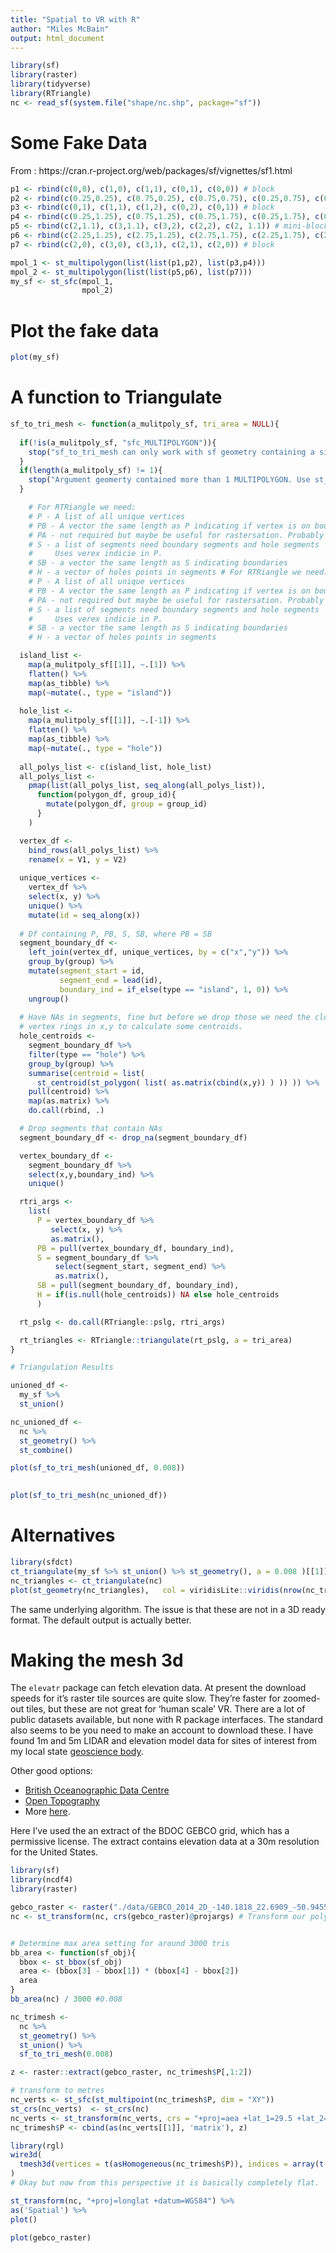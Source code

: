 ```yaml
---
title: "Spatial to VR with R"
author: "Miles McBain"
output: html_document
---
```


```r
library(sf)
library(raster)
library(tidyverse)
library(RTriangle)
nc <- read_sf(system.file("shape/nc.shp", package="sf"))
```

# Some Fake Data

From : https://cran.r-project.org/web/packages/sf/vignettes/sf1.html

```r
p1 <- rbind(c(0,0), c(1,0), c(1,1), c(0,1), c(0,0)) # block
p2 <- rbind(c(0.25,0.25), c(0.75,0.25), c(0.75,0.75), c(0.25,0.75), c(0.25,0.25)) # hole
p3 <- rbind(c(0,1), c(1,1), c(1,2), c(0,2), c(0,1)) # block
p4 <- rbind(c(0.25,1.25), c(0.75,1.25), c(0.75,1.75), c(0.25,1.75), c(0.25,1.25)) # hole
p5 <- rbind(c(2,1.1), c(3,1.1), c(3,2), c(2,2), c(2, 1.1)) # mini-block
p6 <- rbind(c(2.25,1.25), c(2.75,1.25), c(2.75,1.75), c(2.25,1.75), c(2.25,1.25)) # hole
p7 <- rbind(c(2,0), c(3,0), c(3,1), c(2,1), c(2,0)) # block

mpol_1 <- st_multipolygon(list(list(p1,p2), list(p3,p4)))
mpol_2 <- st_multipolygon(list(list(p5,p6), list(p7)))
my_sf <- st_sfc(mpol_1, 
                mpol_2)
```

# Plot the fake data

```r
plot(my_sf)
```

# A function to Triangulate

```r
sf_to_tri_mesh <- function(a_mulitpoly_sf, tri_area = NULL){
  
  if(!is(a_mulitpoly_sf, "sfc_MULTIPOLYGON")){
    stop("sf_to_tri_mesh can only work with sf geometry containing a single MULTIPOLYGON") 
  } 
  if(length(a_mulitpoly_sf) != 1){
    stop("Argument geomerty contained more than 1 MULTIPOLYGON. Use st_union() or st_combine()") 
  }

    # For RTRiangle we need:
    # P - A list of all unique vertices
    # PB - A vector the same length as P indicating if vertex is on boundary
    # PA - not required but maybe be useful for rastersation. Probably want explicit control.
    # S - a list of segments need boundary segments and hole segments
    #     Uses verex indicie in P.
    # SB - a vector the same length as S indicating boundaries
    # H - a vector of holes points in segments # For RTRiangle we need:
    # P - A list of all unique vertices
    # PB - A vector the same length as P indicating if vertex is on boundary
    # PA - not required but maybe be useful for rastersation. Probably want explicit control.
    # S - a list of segments need boundary segments and hole segments
    #     Uses verex indicie in P.
    # SB - a vector the same length as S indicating boundaries
    # H - a vector of holes points in segments

  island_list <-
    map(a_mulitpoly_sf[[1]], ~.[1]) %>% 
    flatten() %>%
    map(as_tibble) %>%
    map(~mutate(., type = "island"))
  
  hole_list <-
    map(a_mulitpoly_sf[[1]], ~.[-1]) %>%
    flatten() %>%
    map(as_tibble) %>%
    map(~mutate(., type = "hole"))
  
  all_polys_list <- c(island_list, hole_list)
  all_polys_list <-
    pmap(list(all_polys_list, seq_along(all_polys_list)),
      function(polygon_df, group_id){
        mutate(polygon_df, group = group_id)
      }
    )

  vertex_df <- 
    bind_rows(all_polys_list) %>%
    rename(x = V1, y = V2)
  
  unique_vertices <- 
    vertex_df %>%
    select(x, y) %>%
    unique() %>%
    mutate(id = seq_along(x))
  
  # Df containing P, PB, S, SB, where PB = SB
  segment_boundary_df <- 
    left_join(vertex_df, unique_vertices, by = c("x","y")) %>%
    group_by(group) %>%
    mutate(segment_start = id,
           segment_end = lead(id),
           boundary_ind = if_else(type == "island", 1, 0)) %>%
    ungroup()
  
  # Have NAs in segments, fine but before we drop those we need the closed 
  # vertex rings in x,y to calculate some centroids. 
  hole_centroids <-
    segment_boundary_df %>%
    filter(type == "hole") %>%
    group_by(group) %>%
    summarise(centroid = list( 
      st_centroid(st_polygon( list( as.matrix(cbind(x,y)) ) )) )) %>%
    pull(centroid) %>%
    map(as.matrix) %>%
    do.call(rbind, .)

  # Drop segments that contain NAs
  segment_boundary_df <- drop_na(segment_boundary_df)

  vertex_boundary_df <-
    segment_boundary_df %>%
    select(x,y,boundary_ind) %>%
    unique()  

  rtri_args <- 
    list(
      P = vertex_boundary_df %>%
         select(x, y) %>%
         as.matrix(),   
      PB = pull(vertex_boundary_df, boundary_ind),
      S = segment_boundary_df %>%
          select(segment_start, segment_end) %>%
          as.matrix(),
      SB = pull(segment_boundary_df, boundary_ind),
      H = if(is.null(hole_centroids)) NA else hole_centroids
      )

  rt_pslg <- do.call(RTriangle::pslg, rtri_args)

  rt_triangles <- RTriangle::triangulate(rt_pslg, a = tri_area)
}

# Triangulation Results

unioned_df <-  
  my_sf %>%
  st_union()

nc_unioned_df <-
  nc %>%
  st_geometry() %>%
  st_combine()

plot(sf_to_tri_mesh(unioned_df, 0.008))
    

plot(sf_to_tri_mesh(nc_unioned_df))

```  

# Alternatives


```r
library(sfdct)
ct_triangulate(my_sf %>% st_union() %>% st_geometry(), a = 0.008 )[[1]] %>% plot(col = "white")
nc_triangles <- ct_triangulate(nc)
plot(st_geometry(nc_triangles),   col = viridisLite::viridis(nrow(nc_triangles)))
```

The same underlying algorithm. The issue is that these are not in a 3D ready format. The default output is actually better.

# Making the mesh 3d 
The `elevatr` package can fetch elevation data. At present the download speeds for it's raster tile sources are quite slow. 
They're faster for zoomed-out tiles,
but these are not great for 'human scale' VR. There are a lot of public datasets available, but none with R package interfaces.
The standard also seems to be you need to make an account to download these. I have found 1m and 5m LIDAR and elevation model data
for sites of interest from my local state [geoscience body](http://qldspatial.information.qld.gov.au/catalogue/custom/index.page). 

Other good options: 

  * [British Oceanographic Data Centre](https://www.bodc.ac.uk/data/hosted_data_systems/gebco_gridded_bathymetry_data/)
  * [Open Topography](http://opentopo.sdsc.edu/datasets)
  * More [here](http://gisgeography.com/free-global-dem-data-sources/).

Here I've used the an extract of the BDOC GEBCO grid, which has a permissive license. The extract contains elevation data at a 30m resolution for the United States. 

```r
library(sf)
library(ncdf4)
library(raster)

gebco_raster <- raster("./data/GEBCO_2014_2D_-140.1818_22.6909_-50.9455_58.2545.nc")
nc <- st_transform(nc, crs(gebco_raster)@projargs) # Transform our polygons to same CRS as raster


# Determine max area setting for around 3000 tris
bb_area <- function(sf_obj){
  bbox <- st_bbox(sf_obj)
  area <- (bbox[3] - bbox[1]) * (bbox[4] - bbox[2])
  area
}
bb_area(nc) / 3000 #0.008

nc_trimesh <- 
  nc %>%
  st_geometry() %>%
  st_union() %>%
  sf_to_tri_mesh(0.008)

z <- raster::extract(gebco_raster, nc_trimesh$P[,1:2])

# transform to metres
nc_verts <- st_sfc(st_multipoint(nc_trimesh$P, dim = "XY"))
st_crs(nc_verts)  <- st_crs(nc)
nc_verts <- st_transform(nc_verts, crs = "+proj=aea +lat_1=29.5 +lat_2=45.5 +lat_0=37.5 +lon_0=-96 +x_0=0 +y_0=0 +ellps=GRS80 +datum=NAD83 +units=m +no_defs")
nc_trimesh$P <- cbind(as(nc_verts[[1]], 'matrix'), z)

library(rgl)
wire3d(
  tmesh3d(vertices = t(asHomogeneous(nc_trimesh$P)), indices = array(t(nc_trimesh$T)))
)
# Okay but now from this perspective it is basically completely flat.

st_transform(nc, "+proj=longlat +datum=WGS84") %>%
as('Spatial') %>%
plot()

plot(gebco_raster)
```

